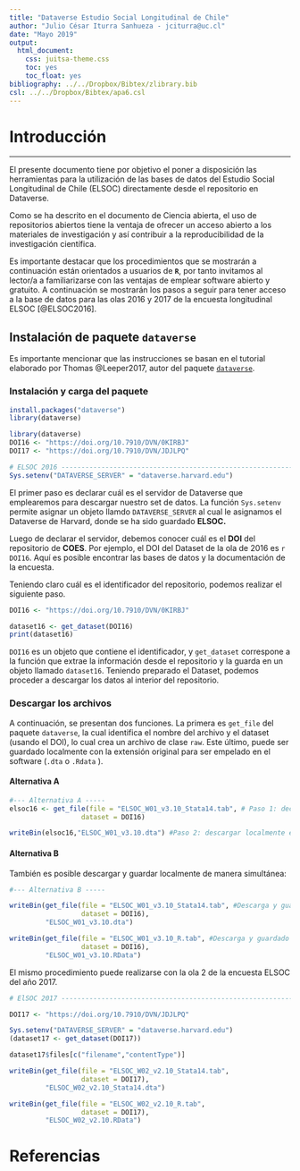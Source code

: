 ```yaml
---
title: "Dataverse Estudio Social Longitudinal de Chile"
author: "Julio César Iturra Sanhueza - jciturra@uc.cl"
date: "Mayo 2019"
output:
  html_document: 
    css: juitsa-theme.css
    toc: yes
    toc_float: yes
bibliography: ../../Dropbox/Bibtex/zlibrary.bib
csl: ../../Dropbox/Bibtex/apa6.csl
---
```


# Introducción

***

El presente documento tiene por objetivo el poner a disposición las herramientas para la utilización de las bases de datos del Estudio Social Longitudinal de Chile (ELSOC) directamente desde el repositorio en Dataverse.

Como se ha descrito en el documento de Ciencia abierta, el uso de repositorios abiertos tiene la ventaja de ofrecer un acceso abierto a los materiales de investigación y así contribuir a la reproducibilidad de la investigación científica. 

Es importante destacar que los procedimientos que se mostrarán a continuación están orientados a usuarios de **`R`**, por tanto invitamos al lector/a a familiarizarse con las ventajas de emplear software abierto y gratuito. A continuación se mostrarán los pasos a seguir para tener acceso a la base de datos para las olas 2016 y 2017 de la encuesta longitudinal ELSOC [@ELSOC2016].

## Instalación de paquete `dataverse`

Es importante mencionar que las instrucciones se basan en el tutorial elaborado por Thomas @Leeper2017, autor del paquete [`dataverse`](https://cran.r-project.org/web/packages/dataverse/index.html).

### Instalación y carga del paquete
```r
install.packages("dataverse")
library(dataverse)
```

```r
library(dataverse)
DOI16 <- "https://doi.org/10.7910/DVN/0KIRBJ"
DOI17 <- "https://doi.org/10.7910/DVN/JDJLPQ"
```


```r

# ELSOC 2016 --------------------------------------------------------------
Sys.setenv("DATAVERSE_SERVER" = "dataverse.harvard.edu")
```

El primer paso es declarar cuál es el servidor de Dataverse que emplearemos para descargar nuestro set de datos. La función `Sys.setenv` permite asignar un objeto llamdo `DATAVERSE_SERVER` al cual le asignamos el Dataverse de Harvard, donde se ha sido guardado **ELSOC.**

Luego de declarar el servidor, debemos conocer cuál es el **DOI** del repositorio de **COES**. Por ejemplo, el DOI del Dataset de la ola de 2016 es `r DOI16`. Aquí es posible encontrar las bases de datos y la documentación de la encuesta.

Teniendo claro cuál es el identificador del repositorio, podemos realizar el siguiente paso.     

```r
DOI16 <- "https://doi.org/10.7910/DVN/0KIRBJ"

dataset16 <- get_dataset(DOI16)
print(dataset16)
```

`DOI16` es un objeto que contiene el identificador, y `get_dataset` correspone a la función que extrae la información desde el repositorio y la guarda en un objeto llamado `dataset16`. Teniendo preparado el Dataset, podemos proceder a descargar los datos al interior del repositorio.


### Descargar los archivos

A continuación, se presentan dos funciones. La primera es `get_file` del paquete `dataverse`, la cual identifica el nombre del archivo y el dataset (usando el DOI), lo cual crea un archivo de clase `raw`. Este último, puede ser guardado localmente con la extensión original para ser empelado en el software (`.dta` o `.Rdata` ).

#### Alternativa A
```r
#--- Alternativa A -----
elsoc16 <- get_file(file = "ELSOC_W01_v3.10_Stata14.tab", # Paso 1: declarar base de datos y descargar
                  dataset = DOI16)

writeBin(elsoc16,"ELSOC_W01_v3.10.dta") #Paso 2: descargar localmente el archivo en su respectiva extensión

```

#### Alternativa B

También es posible descargar y guardar localmente de manera simultánea:

```r
#--- Alternativa B -----

writeBin(get_file(file = "ELSOC_W01_v3.10_Stata14.tab", #Descarga y guardado local en .dta
                  dataset = DOI16), 
         "ELSOC_W01_v3.10.dta")

writeBin(get_file(file = "ELSOC_W01_v3.10_R.tab", #Descarga y guardado local en .RData
                  dataset = DOI16), 
         "ELSOC_W01_v3.10.RData")
```

El mismo procedimiento puede realizarse con la ola 2 de la encuesta ELSOC del año 2017. 

```r
# ElSOC 2017 --------------------------------------------------------------

DOI17 <- "https://doi.org/10.7910/DVN/JDJLPQ"

Sys.setenv("DATAVERSE_SERVER" = "dataverse.harvard.edu")
(dataset17 <- get_dataset(DOI17))

dataset17$files[c("filename","contentType")]

```

```r
writeBin(get_file(file = "ELSOC_W02_v2.10_Stata14.tab", 
                  dataset = DOI17), 
         "ELSOC_W02_v2.10_Stata14.dta")

writeBin(get_file(file = "ELSOC_W02_v2.10_R.tab", 
                  dataset = DOI17), 
         "ELSOC_W02_v2.10.RData")
```

# Referencias 
